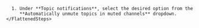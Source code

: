 
<Tabs>
  <TabItem label="Desktop/Web">
    <FlattenedSteps>
      <NavigationSteps target="settings/notifications" />

      1. Under **Topic notifications**, select the desired option from the
         **Automatically unmute topics in muted channels** dropdown.
    </FlattenedSteps>
  </TabItem>
</Tabs>
